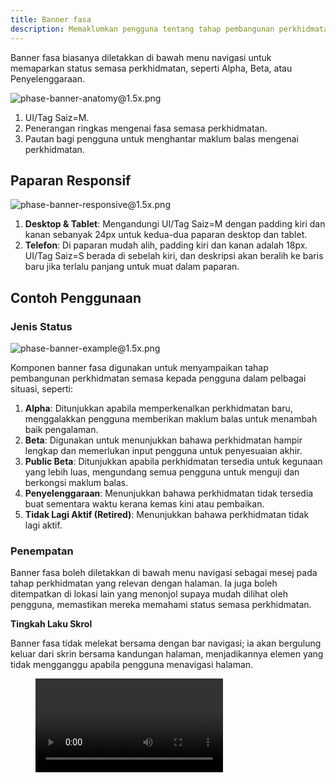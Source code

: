 ```yaml
---
title: Banner fasa
description: Memaklumkan pengguna tentang tahap pembangunan perkhidmatan dan termasuk pautan untuk menghantar maklum balas
---
```



Banner fasa biasanya diletakkan di bawah menu navigasi untuk memaparkan status semasa perkhidmatan, seperti Alpha, Beta, atau Penyelenggaraan.

![phase-banner-anatomy@1.5x.png](/design/phase-banner-anatomy1.5x.png)

1. UI/Tag Saiz=M.
2. Penerangan ringkas mengenai fasa semasa perkhidmatan.
3. Pautan bagi pengguna untuk menghantar maklum balas mengenai perkhidmatan.

## Paparan Responsif

![phase-banner-responsive@1.5x.png](/design/phase-banner-responsive1.5x.png)

1. **Desktop & Tablet**: Mengandungi UI/Tag Saiz=M dengan padding kiri dan kanan sebanyak 24px untuk kedua-dua paparan desktop dan tablet.
2. **Telefon**: Di paparan mudah alih, padding kiri dan kanan adalah 18px. UI/Tag Saiz=S berada di sebelah kiri, dan deskripsi akan beralih ke baris baru jika terlalu panjang untuk muat dalam paparan.

## Contoh Penggunaan

### Jenis Status

![phase-banner-example@1.5x.png](/design/phase-banner-example1.5x.png)

Komponen banner fasa digunakan untuk menyampaikan tahap pembangunan perkhidmatan semasa kepada pengguna dalam pelbagai situasi, seperti:

1. **Alpha**: Ditunjukkan apabila memperkenalkan perkhidmatan baru, menggalakkan pengguna memberikan maklum balas untuk menambah baik pengalaman.
2. **Beta**: Digunakan untuk menunjukkan bahawa perkhidmatan hampir lengkap dan memerlukan input pengguna untuk penyesuaian akhir.
3. **Public Beta**: Ditunjukkan apabila perkhidmatan tersedia untuk kegunaan yang lebih luas, mengundang semua pengguna untuk menguji dan berkongsi maklum balas.
4. **Penyelenggaraan**: Menunjukkan bahawa perkhidmatan tidak tersedia buat sementara waktu kerana kemas kini atau pembaikan.
5. **Tidak Lagi Aktif (Retired)**: Menunjukkan bahawa perkhidmatan tidak lagi aktif.

### Penempatan

Banner fasa boleh diletakkan di bawah menu navigasi sebagai mesej pada tahap perkhidmatan yang relevan dengan halaman. Ia juga boleh ditempatkan di lokasi lain yang menonjol supaya mudah dilihat oleh pengguna, memastikan mereka memahami status semasa perkhidmatan.

**Tingkah Laku Skrol**

Banner fasa tidak melekat bersama dengan bar navigasi; ia akan bergulung keluar dari skrin bersama kandungan halaman, menjadikannya elemen yang tidak mengganggu apabila pengguna menavigasi halaman.

<figure>
  <video controls="true" allowfullscreen="true">
    <source src={s3("/design/phase-banner-demo.mov")} type="video/mp4" />
  </video>
</figure>
